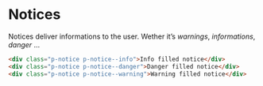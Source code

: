 
<Meta title="Components/Notices" />

# Notices

Notices deliver informations to the user. Wether it’s _warnings_, _informations_, _danger_ …

```html
<div class="p-notice p-notice--info">Info filled notice</div>
<div class="p-notice p-notice--danger">Danger filled notice</div>
<div class="p-notice p-notice--warning">Warning filled notice</div>
```

<Preview>
  <Notice />
</Preview>
